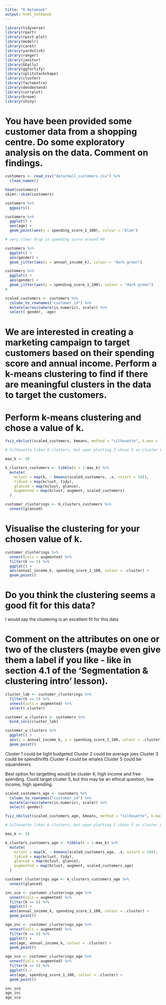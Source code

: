```yaml
---
title: "R Notebook"
output: html_notebook
---
```

```r

library(tidyverse)
library(rpart)
library(rpart.plot)
library(modelr)
library(caret)
library(yardstick)
library(ranger)
library(janitor)
library(GGally)
library(ggfortify)
library(splitstackshape)
library(cluster)
library(factoextra)
library(dendextend)
library(corrplot)
library(broom)
library(shiny)

```

#    You have been provided some customer data from a shopping centre. Do some exploratory analysis on the data. Comment on findings.

```r

customers <- read_csv("data/mall_customers.csv") %>% 
  clean_names()

head(customers)
skimr::skim(customers)

customers %>% 
  ggpairs()

customers %>% 
  ggplot() +
  aes(age) +
  geom_point(aes(y = spending_score_1_100), colour = "blue")

# very clear drop in spending score around 40

customers %>% 
  ggplot() +
  aes(gender) +
  geom_jitter(aes(y = annual_income_k), colour = "dark green")

customers %>% 
  ggplot() +
  aes(gender) +
  geom_jitter(aes(y = spending_score_1_100), colour = "dark green")
# 

scaled_customers <- customers %>% 
  column_to_rownames("customer_id") %>% 
  mutate(across(where(is.numeric), scale)) %>% 
  select(-gender, -age)

```


#    We are interested in creating a marketing campaign to target customers based on their spending score and annual income. Perform a k-means clustering to find if there are meaningful clusters in the data to target the customers.

#    Perform k-means clustering and chose a value of k.

```r

fviz_nbclust(scaled_customers, kmeans, method = "silhouette", k.max = 10)

# Silhouette likes 6 clusters, but upon plotting I chose 5 as cluster 6 I felt was not necessary.

max_k <- 10

k_clusters_customers <- tibble(k = 1:max_k) %>%
  mutate(
    kclust = map(k, ~ kmeans(scaled_customers, .x, nstart = 10)), 
    tidied = map(kclust, tidy),
    glanced = map(kclust, glance),
    augmented = map(kclust, augment, scaled_customers)
  )

customer_clusterings <- k_clusters_customers %>% 
  unnest(glanced)

```


#    Visualise the clustering for your chosen value of k.

```r

customer_clusterings %>% 
  unnest(cols = augmented) %>% 
  filter(k == 5) %>% 
  ggplot() +
  aes(annual_income_k, spending_score_1_100, colour = .cluster) +
  geom_point()

```


#    Do you think the clustering seems a good fit for this data?

I would say the clustering is an excellent fit for this data

#    Comment on the attributes on one or two of the clusters (maybe even give them a label if you like - like in section 4.1 of the ‘Segmentation & clustering intro’ lesson).

```r
cluster_lab <- customer_clusterings %>%
  filter(k == 5) %>% 
  unnest(cols = augmented) %>% 
  select(.cluster)

customer_w_clusters <- customers %>% 
  bind_cols(cluster_lab)

customer_w_clusters %>% 
  ggplot() +
  aes(x = annual_income_k, y = spending_score_1_100, colour = .cluster) +
  geom_point() 
```

Cluster 1 could be tight budgeted
Cluster 2 could be average joes
Cluster 3 could be spendthrifts
Cluster 4 could be whales
Cluster 5 could be squanderers

Best option for targetting would be cluster 4, high income and free spending.
Could target cluster 5, but this may be an ethical question, low income, high spending. 

```r

scaled_customers_age <- customers %>% 
  column_to_rownames("customer_id") %>% 
  mutate(across(where(is.numeric), scale)) %>% 
  select(-gender)

fviz_nbclust(scaled_customers_age, kmeans, method = "silhouette", k.max = 10)

# Silhouette likes 6 clusters, but upon plotting I chose 5 as cluster 6 I felt was not necessary.

max_k <- 10

k_clusters_customers_age <- tibble(k = 1:max_k) %>%
  mutate(
    kclust = map(k, ~ kmeans(scaled_customers_age, .x, nstart = 10)), 
    tidied = map(kclust, tidy),
    glanced = map(kclust, glance),
    augmented = map(kclust, augment, scaled_customers_age)
  )

customer_clusterings_age <- k_clusters_customers_age %>% 
  unnest(glanced)

inc_sco <- customer_clusterings_age %>% 
  unnest(cols = augmented) %>% 
  filter(k == 6) %>% 
  ggplot() +
  aes(annual_income_k, spending_score_1_100, colour = .cluster) +
  geom_point()

age_inc <- customer_clusterings_age %>% 
  unnest(cols = augmented) %>% 
  filter(k == 6) %>% 
  ggplot() +
  aes(age, annual_income_k, colour = .cluster) +
  geom_point()

age_sco <- customer_clusterings_age %>% 
  unnest(cols = augmented) %>% 
  filter(k == 6) %>% 
  ggplot() +
  aes(age, spending_score_1_100, colour = .cluster) +
  geom_point()

inc_sco
age_inc
age_sco
```

